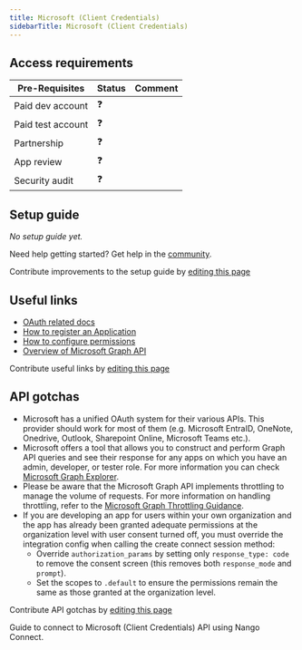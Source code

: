 ```yaml
---
title: Microsoft (Client Credentials)
sidebarTitle: Microsoft (Client Credentials)
---
```



<Overview />
<PreBuiltTooling />
<PreBuiltUseCases />

## Access requirements
| Pre-Requisites | Status | Comment|
| - | - | - |
| Paid dev account | ❓ |  |
| Paid test account | ❓ |  |
| Partnership | ❓ | |
| App review | ❓ |  |
| Security audit | ❓ | |


## Setup guide

_No setup guide yet._

<Tip>Need help getting started? Get help in the [community](https://nango.dev/slack).</Tip>

<Note>Contribute improvements to the setup guide by [editing this page](https://github.com/nangohq/nango/tree/master/docs-v2/integrations/all/microsoft-oauth2-cc.mdx)</Note>


## Useful links

-   [OAuth related docs](https://learn.microsoft.com/en-us/graph/auth-v2-service?tabs=http#token-request)
-   [How to register an Application](https://learn.microsoft.com/en-us/graph/auth-register-app-v2)
-   [How to configure permissions](https://learn.microsoft.com/en-us/graph/auth-v2-service?tabs=curl#step-1-configure-permissions-for-microsoft-graph)
-   [Overview of Microsoft Graph API](https://learn.microsoft.com/en-us/graph/overview)

<Note>Contribute useful links by [editing this page](https://github.com/nangohq/nango/tree/master/docs-v2/integrations/all/microsoft-oauth2-cc.mdx)</Note>

## API gotchas

-   Microsoft has a unified OAuth system for their various APIs. This provider should work for most of them (e.g. Microsoft EntraID, OneNote, Onedrive, Outlook, Sharepoint Online, Microsoft Teams etc.).
-   Microsoft offers a tool that allows you to construct and perform Graph API queries and see their response for any apps on which you have an admin, developer, or tester role. For more information you can check [Microsoft Graph Explorer](https://developer.microsoft.com/en-us/graph/graph-explorer).
-   Please be aware that the Microsoft Graph API implements throttling to manage the volume of requests. For more information on handling throttling, refer to the [Microsoft Graph Throttling Guidance](https://learn.microsoft.com/en-us/graph/throttling).
-   If you are developing an app for users within your own organization and the app has already been granted adequate permissions at the organization level with user consent turned off, you must override the integration config when calling the create connect session method:
    - Override `authorization_params` by setting only `response_type: code` to remove the consent screen (this removes both `response_mode` and `prompt`).
    - Set the scopes to `.default` to ensure the permissions remain the same as those granted at the organization level.

<Note>Contribute API gotchas by [editing this page](https://github.com/nangohq/nango/tree/master/docs-v2/integrations/all/microsoft-oauth2-cc.mdx)</Note>

<Card title="Connect to Microsoft (Client Credentials)" icon="link" href="/integrations/all/microsoft-oauth2-cc/connect" horizontal>
  Guide to connect to Microsoft (Client Credentials) API using Nango Connect.
</Card>